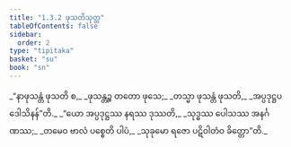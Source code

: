 ```yaml
---
title: "1.3.2 ဖုသတိသုတ္တ"
tableOfContents: false
sidebar:
  order: 2
type: "tipitaka"
basket: "su"
book: "sn"
---
```



<DynamicBreadcrumb />

<Division number="22" book="sn" e="ch" v="18" p="282">

<Paragraph number="99" type="verses" book="sn">
_“နာဖုသန္တံ ဖုသတိ စ,_  
_ဖုသန္တဉ္စ တတော ဖုသေ;_  
_တသ္မာ ဖုသန္တံ ဖုသတိ,_  
_အပ္ပဒုဋ္ဌပဒေါသိနန်”တိ._  

</Paragraph>

<Paragraph number="100" type="verses" book="sn">
_“ယော အပ္ပဒုဋ္ဌဿ နရဿ ဒုဿတိ,_  
_သုဒ္ဓဿ ပေါသဿ အနင်္ဂဏဿ;_  
_တမေဝ ဗာလံ ပစ္စေတိ ပါပံ,_  
_သုခုမော ရဇော ပဋိဝါတံဝ ခိတ္တော”တိ._
</Paragraph>
</Division>